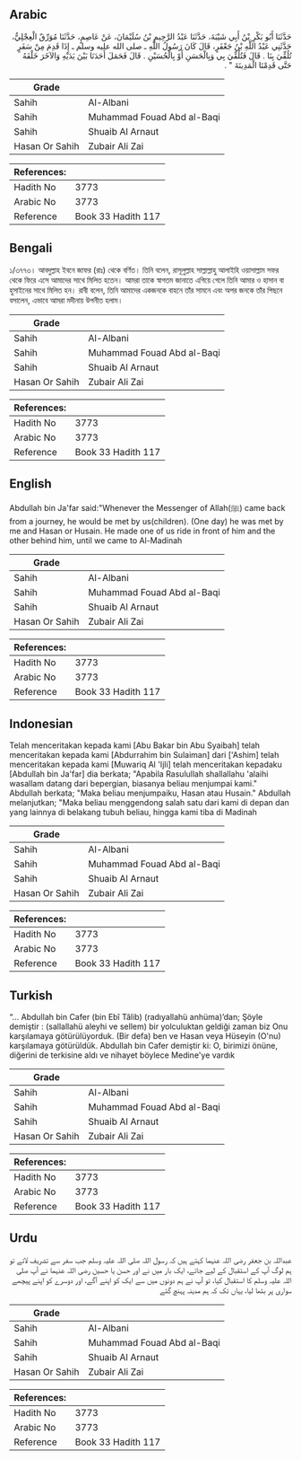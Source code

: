## Arabic


<div dir="rtl" lang="ar" style={{fontSize:'larger',backgroundColor:'#f8f9fa',padding:20}}>
حَدَّثَنَا أَبُو بَكْرِ بْنُ أَبِي شَيْبَةَ، حَدَّثَنَا عَبْدُ الرَّحِيمِ بْنُ سُلَيْمَانَ، عَنْ عَاصِمٍ، حَدَّثَنَا مُوَرِّقٌ الْعِجْلِيُّ، حَدَّثَنِي عَبْدُ اللَّهِ بْنُ جَعْفَرٍ، قَالَ كَانَ رَسُولُ اللَّهِ ـ صلى الله عليه وسلم ـ إِذَا قَدِمَ مِنْ سَفَرٍ تُلُقِّيَ بِنَا ‏.‏ قَالَ فَتُلُقِّيَ بِي وَبِالْحَسَنِ أَوْ بِالْحُسَيْنِ ‏.‏ قَالَ فَحَمَلَ أَحَدَنَا بَيْنَ يَدَيْهِ وَالآخَرَ خَلْفَهُ حَتَّى قَدِمْنَا الْمَدِينَةَ ‏"‏ ‏.‏
</div>
<div style={{backgroundColor:'#f8f9fa',padding:20, marginBottom: 10}}><table> <thead> <tr> <th>Grade</th> <th></th> </tr> </thead> <tbody> <tr><td>Sahih</td><td>Al-Albani</td></tr><tr><td>Sahih</td><td>Muhammad Fouad Abd al-Baqi</td></tr><tr><td>Sahih</td><td>Shuaib Al Arnaut</td></tr><tr><td>Hasan Or Sahih</td><td>Zubair Ali Zai</td></tr></tbody></table><table> <thead> <tr> <th>References:</th> <th></th> </tr> </thead> <tbody><tr><td>Hadith No</td><td>3773</td></tr><tr><td>Arabic No</td><td>3773</td></tr><tr><td>Reference</td><td>Book 33 Hadith 117</td></tr></tbody></table></div>

## Bengali


<div dir="ltr" lang="bn" style={{fontSize:'larger',backgroundColor:'#f8f9fa',padding:20}}>
১/৩৭৭৩। আবদুল্লাহ ইবনে জাফর (রাঃ) থেকে বর্ণিত। তিনি বলেন, রাসূলুল্লাহ সাল্লাল্লাহু আলাইহি ওয়াসাল্লাম সফর থেকে ফিরে এসে আমাদের সাথে মিলিত হতেন। আমরা তাকে স্বাগতম জানাতে এগিয়ে গেলে তিনি আমার ও হাসান বা হুসাইনের সাথে মিলিত হন। রাবী বলেন, তিনি আমাদের একজনকে বাহনে তাঁর সামনে এবং অপর জনকে তাঁর পিছনে বসালেন, এভাবে আমরা মদীনায় উপনীত হলাম।
</div>
<div style={{backgroundColor:'#f8f9fa',padding:20, marginBottom: 10}}><table> <thead> <tr> <th>Grade</th> <th></th> </tr> </thead> <tbody> <tr><td>Sahih</td><td>Al-Albani</td></tr><tr><td>Sahih</td><td>Muhammad Fouad Abd al-Baqi</td></tr><tr><td>Sahih</td><td>Shuaib Al Arnaut</td></tr><tr><td>Hasan Or Sahih</td><td>Zubair Ali Zai</td></tr></tbody></table><table> <thead> <tr> <th>References:</th> <th></th> </tr> </thead> <tbody><tr><td>Hadith No</td><td>3773</td></tr><tr><td>Arabic No</td><td>3773</td></tr><tr><td>Reference</td><td>Book 33 Hadith 117</td></tr></tbody></table></div>

## English


<div dir="ltr" lang="en" style={{fontSize:'larger',backgroundColor:'#f8f9fa',padding:20}}>
Abdullah bin Ja'far said:"Whenever the Messenger of Allah(ﷺ) came back from a journey, he would be met by us(children). (One day) he was met by me and Hasan or Husain. He made one of us ride in front of him and the other behind him, until we came to Al-Madinah
</div>
<div style={{backgroundColor:'#f8f9fa',padding:20, marginBottom: 10}}><table> <thead> <tr> <th>Grade</th> <th></th> </tr> </thead> <tbody> <tr><td>Sahih</td><td>Al-Albani</td></tr><tr><td>Sahih</td><td>Muhammad Fouad Abd al-Baqi</td></tr><tr><td>Sahih</td><td>Shuaib Al Arnaut</td></tr><tr><td>Hasan Or Sahih</td><td>Zubair Ali Zai</td></tr></tbody></table><table> <thead> <tr> <th>References:</th> <th></th> </tr> </thead> <tbody><tr><td>Hadith No</td><td>3773</td></tr><tr><td>Arabic No</td><td>3773</td></tr><tr><td>Reference</td><td>Book 33 Hadith 117</td></tr></tbody></table></div>

## Indonesian


<div dir="ltr" lang="id" style={{fontSize:'larger',backgroundColor:'#f8f9fa',padding:20}}>
Telah menceritakan kepada kami [Abu Bakar bin Abu Syaibah] telah menceritakan kepada kami [Abdurrahim bin Sulaiman] dari ['Ashim] telah menceritakan kepada kami [Muwariq Al 'Ijli] telah menceritakan kepadaku [Abdullah bin Ja'far] dia berkata; "Apabila Rasulullah shallallahu 'alaihi wasallam datang dari bepergian, biasanya beliau menjumpai kami." Abdullah berkata; "Maka beliau menjumpaiku, Hasan atau Husain." Abdullah melanjutkan; "Maka beliau menggendong salah satu dari kami di depan dan yang lainnya di belakang tubuh beliau, hingga kami tiba di Madinah
</div>
<div style={{backgroundColor:'#f8f9fa',padding:20, marginBottom: 10}}><table> <thead> <tr> <th>Grade</th> <th></th> </tr> </thead> <tbody> <tr><td>Sahih</td><td>Al-Albani</td></tr><tr><td>Sahih</td><td>Muhammad Fouad Abd al-Baqi</td></tr><tr><td>Sahih</td><td>Shuaib Al Arnaut</td></tr><tr><td>Hasan Or Sahih</td><td>Zubair Ali Zai</td></tr></tbody></table><table> <thead> <tr> <th>References:</th> <th></th> </tr> </thead> <tbody><tr><td>Hadith No</td><td>3773</td></tr><tr><td>Arabic No</td><td>3773</td></tr><tr><td>Reference</td><td>Book 33 Hadith 117</td></tr></tbody></table></div>

## Turkish


<div dir="ltr" lang="tr" style={{fontSize:'larger',backgroundColor:'#f8f9fa',padding:20}}>
“... Abdullah bin Cafer (bin Ebî Tâlib) (radıyallahü anhüma)’dan; Şöyle demiştir : (sallallahü aleyhi ve sellem) bir yolculuktan geldiği zaman biz Onu karşılamaya götürülüyorduk. (Bir defa) ben ve Hasan veya Hüseyin (O'nu) karşılamaya götürüldük. Abdullah bin Cafer demiştir ki: O, birimizi önüne, diğerini de terkisine aldı ve nihayet böylece Medine'ye vardık
</div>
<div style={{backgroundColor:'#f8f9fa',padding:20, marginBottom: 10}}><table> <thead> <tr> <th>Grade</th> <th></th> </tr> </thead> <tbody> <tr><td>Sahih</td><td>Al-Albani</td></tr><tr><td>Sahih</td><td>Muhammad Fouad Abd al-Baqi</td></tr><tr><td>Sahih</td><td>Shuaib Al Arnaut</td></tr><tr><td>Hasan Or Sahih</td><td>Zubair Ali Zai</td></tr></tbody></table><table> <thead> <tr> <th>References:</th> <th></th> </tr> </thead> <tbody><tr><td>Hadith No</td><td>3773</td></tr><tr><td>Arabic No</td><td>3773</td></tr><tr><td>Reference</td><td>Book 33 Hadith 117</td></tr></tbody></table></div>

## Urdu


<div dir="rtl" lang="ur" style={{fontSize:'larger',backgroundColor:'#f8f9fa',padding:20}}>
عبداللہ بن جعفر رضی اللہ عنہما کہتے ہیں کہ رسول اللہ صلی اللہ علیہ وسلم جب سفر سے تشریف لاتے تو ہم لوگ آپ کے استقبال کے لیے جاتے، ایک بار میں نے اور حسن یا حسین رضی اللہ عنہما نے آپ صلی اللہ علیہ وسلم کا استقبال کیا، تو آپ نے ہم دونوں میں سے ایک کو اپنے آگے، اور دوسرے کو اپنے پیچھے سواری پر بٹھا لیا، یہاں تک کہ ہم مدینہ پہنچ گئے
</div>
<div style={{backgroundColor:'#f8f9fa',padding:20, marginBottom: 10}}><table> <thead> <tr> <th>Grade</th> <th></th> </tr> </thead> <tbody> <tr><td>Sahih</td><td>Al-Albani</td></tr><tr><td>Sahih</td><td>Muhammad Fouad Abd al-Baqi</td></tr><tr><td>Sahih</td><td>Shuaib Al Arnaut</td></tr><tr><td>Hasan Or Sahih</td><td>Zubair Ali Zai</td></tr></tbody></table><table> <thead> <tr> <th>References:</th> <th></th> </tr> </thead> <tbody><tr><td>Hadith No</td><td>3773</td></tr><tr><td>Arabic No</td><td>3773</td></tr><tr><td>Reference</td><td>Book 33 Hadith 117</td></tr></tbody></table></div>